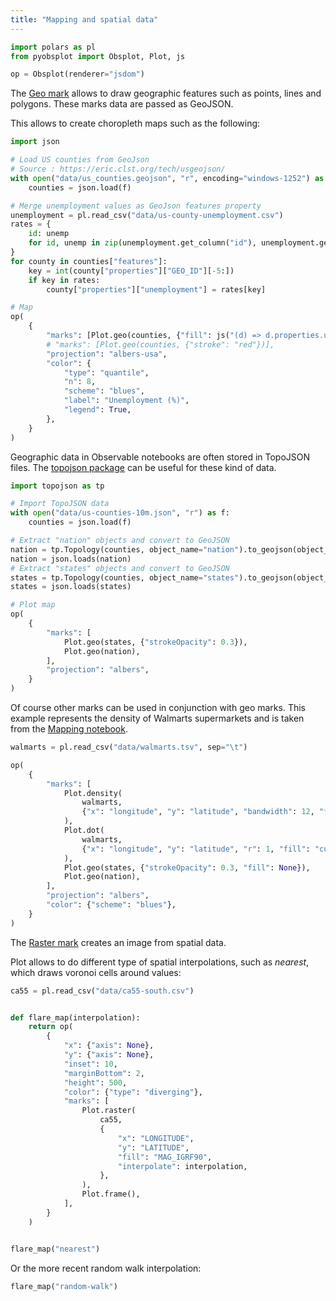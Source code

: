 ```yaml
---
title: "Mapping and spatial data"
---
```



```python
import polars as pl
from pyobsplot import Obsplot, Plot, js

op = Obsplot(renderer="jsdom")
```

The [Geo mark](https://observablehq.com/@observablehq/plot-geo?collection=@observablehq/plot) allows to draw geographic features such as points, lines and polygons. These marks data are passed as GeoJSON.

This allows to create choropleth maps such as the following:

```python
import json

# Load US counties from GeoJson
# Source : https://eric.clst.org/tech/usgeojson/
with open("data/us_counties.geojson", "r", encoding="windows-1252") as f:
    counties = json.load(f)

# Merge unemployment values as GeoJson features property
unemployment = pl.read_csv("data/us-county-unemployment.csv")
rates = {
    id: unemp
    for id, unemp in zip(unemployment.get_column("id"), unemployment.get_column("rate"))
}
for county in counties["features"]:
    key = int(county["properties"]["GEO_ID"][-5:])
    if key in rates:
        county["properties"]["unemployment"] = rates[key]

# Map
op(
    {
        "marks": [Plot.geo(counties, {"fill": js("(d) => d.properties.unemployment")})],
        # "marks": [Plot.geo(counties, {"stroke": "red"})],
        "projection": "albers-usa",
        "color": {
            "type": "quantile",
            "n": 8,
            "scheme": "blues",
            "label": "Unemployment (%)",
            "legend": True,
        },
    }
)
```


Geographic data in Observable notebooks are often stored in TopoJSON files. The [topojson package](https://mattijn.github.io/topojson/) can be useful for these kind of data.

```python
import topojson as tp

# Import TopoJSON data
with open("data/us-counties-10m.json", "r") as f:
    counties = json.load(f)

# Extract "nation" objects and convert to GeoJSON
nation = tp.Topology(counties, object_name="nation").to_geojson(object_name="nation")
nation = json.loads(nation)
# Extract "states" objects and convert to GeoJSON
states = tp.Topology(counties, object_name="states").to_geojson(object_name="states")
states = json.loads(states)

# Plot map
op(
    {
        "marks": [
            Plot.geo(states, {"strokeOpacity": 0.3}),
            Plot.geo(nation),
        ],
        "projection": "albers",
    }
)
```

Of course other marks can be used in conjunction with geo marks. This example represents the density of Walmarts supermarkets and is taken from the [Mapping notebook](https://observablehq.com/@observablehq/plot-mapping?collection=@observablehq/plot).

```python
walmarts = pl.read_csv("data/walmarts.tsv", sep="\t")

op(
    {
        "marks": [
            Plot.density(
                walmarts,
                {"x": "longitude", "y": "latitude", "bandwidth": 12, "fill": "density"},
            ),
            Plot.dot(
                walmarts,
                {"x": "longitude", "y": "latitude", "r": 1, "fill": "currentColor"},
            ),
            Plot.geo(states, {"strokeOpacity": 0.3, "fill": None}),
            Plot.geo(nation),
        ],
        "projection": "albers",
        "color": {"scheme": "blues"},
    }
)
```

The [Raster mark](https://observablehq.com/@observablehq/plot-raster?collection=@observablehq/plot) creates an image from spatial data.

Plot allows to do different type of spatial interpolations, such as *nearest*, which draws voronoi cells around values:

```python
ca55 = pl.read_csv("data/ca55-south.csv")


def flare_map(interpolation):
    return op(
        {
            "x": {"axis": None},
            "y": {"axis": None},
            "inset": 10,
            "marginBottom": 2,
            "height": 500,
            "color": {"type": "diverging"},
            "marks": [
                Plot.raster(
                    ca55,
                    {
                        "x": "LONGITUDE",
                        "y": "LATITUDE",
                        "fill": "MAG_IGRF90",
                        "interpolate": interpolation,
                    },
                ),
                Plot.frame(),
            ],
        }
    )


flare_map("nearest")
```

Or the more recent random walk interpolation:

```python
flare_map("random-walk")
```
